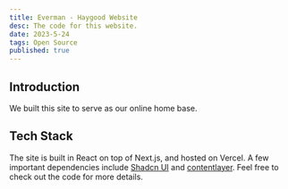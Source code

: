 ```yaml
---
title: Everman - Haygood Website
desc: The code for this website.
date: 2023-5-24
tags: Open Source
published: true
---
```


<RepoCard url="https://api.github.com/repos/jborg2/everman-haygood-website-v2"/>

## Introduction

We built this site to serve as our online home base.

## Tech Stack

The site is built in React on top of Next.js, and hosted on Vercel. A few important dependencies include [Shadcn UI](https://ui.shadcn.com) and [contentlayer](https://www.contentlayer.dev/). Feel free to check out the code for more details.
